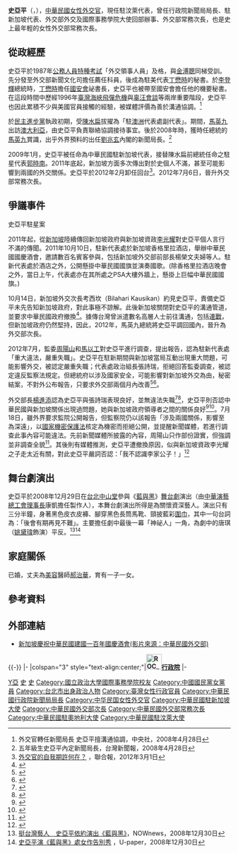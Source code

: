 {{Infobox_officeholder
| name = 史亞平
| image name =台灣外交部次長史亞平.jpg
| width = 300px
| sex = 女
| Native place = [[福建省|福建省]][[福州市|福州市]]
| now = 
| period = 
| nationality = {{ROC}}
| party = {{Nonp}}
| date of birth = {{birth date and age|1962|7|27}}
| place of birth = {{ROC}}[[臺灣省|臺灣省]][[臺北市|臺北市]]
| date of death = 
| place of death =
| spouse = 郝治華
| educate =
*[[國立政治大學|國立政治大學]]外交學系（1984年）
*[[國立政治大學|國立政治大學]]外交研究所碩士（1990年）
*[[公務人員特種考試|公務人員特種考試]]外交領事人員及格（1987年）
| past =
*外交部新聞文化司薦任科員（1987年）
*外交部北美司薦任科員（1988年）
*駐[[美國|美國]]代表處秘書（1991年）
*[[國家安全會議|國家安全會議]]簡任秘書（1994年）
*外交部人事處副處長（2000年）
*外交部禮賓司副司長（2000年）
*駐[[澳大利亞|澳大利亞]]代表處組長（2001年）
*駐澳大利亞副代表（2004年）
*外交部秘書處副代表回部辦事（2007年）
*內定外交部[[非政府組織|非政府組織]]國際事務委員會副主任委員，未上任（2008年）
*行政院新聞局局長（2008年5月20日—2008年12月31日）
*駐新加坡代表（2009年1月—2012年2月）
*外交部常務次長（2012年7月—2016年1月）
*駐奧地利代表（2016年1月—2020年7月）
*外交部外交及國際事務學院大使回部辦事（2020年7月—2022年3月）
*駐汶萊代表（2022年3月—）
}}
 
'''史亞平'''（{{lang-en|Vanessa Shih}}，{{bd|1962年|7月27日|||catIdx=S史}}），[[中華民國|中華民國]][[女性|女性]][[外交官|外交官]]，現任駐汶萊代表，曾任行政院新聞局局長、駐新加坡代表、外交部外交及國際事務學院大使回部辦事、外交部常務次長，也是史上最年輕的女性外交部常務次長。

==從政經歷==
史亞平於1987年[[公務人員特種考試|公務人員特種考試]]「外交領事人員」及格，與[[金溥聰|金溥聰]]同梯受訓。先分發至外交部新聞文化司擔任薦任科員，後成為駐美代表[[丁懋時|丁懋時]]的秘書。於[[李登輝|李登輝]]總統時，[[丁懋時|丁懋時]]擔任[[國安會|國安會]]祕書長，史亞平也被帶至國安會擔任他的機要秘書。在這段時間中歷經1996年[[臺灣海峽飛彈危機|臺灣海峽飛彈危機]]與[[辜汪會談|辜汪會談]]等兩岸重要階段，史亞平也因此累積不少與美國官員接觸的經驗，被媒體評價為善於溝通協調。<ref>外交官轉任新聞局長 史亞平擅溝通協調，中央社，2008年4月28日</ref>

於[[民主進步黨|民主進步黨]]執政初期，受[[陳水扁|陳水扁]]拔擢為「駐[[澳洲|澳洲]]代表處副代表」。期間，[[馬英九|馬英九]]出訪[[澳大利亞|澳大利亞]]，由史亞平負責聯絡協調接待事宜。後於2008年時，獲時任總統的[[馬英九|馬英九]]賞識，出乎外界預料的出任[[劉兆玄|劉兆玄]]內閣的新聞局長。<ref>五年級生史亞平內定新聞局長，台灣新聞報，2008年4月28日</ref> 

2009年1月，史亞平被任命為中華民國駐新加坡代表，接替陳水扁前總統任命之駐星代表[[郭時南|郭時南]]。2011年底起，新加坡方面多次傳出對於史個人不滿，甚至可能影響到兩國的外交關係。史亞平於2012年2月卸任回台<ref>[http://udn.com/NEWS/OPINION/OPI1/6933035.shtml 外交官的自我期許何在？] {{Wayback|url=http://udn.com/NEWS/OPINION/OPI1/6933035.shtml |date=20120303215426 }}，聯合報，2012年3月1日</ref>。2012年7月6日，晉升外交部常務次長。

==爭議事件==
;史亞平駐星案
2011年起，從[[新加坡|新加坡]]陸續傳回新加坡政府與新加坡資政[[李光耀|李光耀]]對史亞平個人言行不滿的傳聞。2011年10月10日，駐新代表處於新加坡香格里拉酒店，舉辦中華民國國慶酒會，邀請數百名賓客參與，包括新加坡外交部前部長楊榮文夫婦等人。駐新代表處於酒店之外，公開懸掛中華民國國旗並演奏國歌。(除香格里拉酒店晚會之外，當日上午，代表處亦在其所處之PSA大樓外牆上，懸掛上巨幅中華民國國旗。)

10月14日，新加坡外交次長考西坎（Bilahari Kausikan）約見史亞平，責備史亞平未先告知新加坡政府，對此事極不諒解。此後新加坡關閉對史亞平的溝通管道，並要求中華民國政府撤換<ref>{{cite news | language = zh-tw | author = 張宗智 | url = http://udn.com/NEWS/NATIONAL/NATS3/7232343.shtml | title = 幕後還原／去年國慶事件 引爆台星僵局 | publisher = 中國時報 | date = 2012年7月18日 | accessdate = 2012年7月18日 | archive-date = 2012年7月19日 | archive-url = https://web.archive.org/web/20120719201833/http://udn.com/NEWS/NATIONAL/NATS3/7232343.shtml | dead-url = no }}</ref>。據傳台灣曾派遣數名高層人士前往溝通，包括[[連戰|連戰]]，但新加坡政府仍然堅持，因此，2012年，馬英九總統將史亞平調回國內，晉升為外交部次長。

2012年7月，監委[[周陽山|周陽山]]和[[馬以工|馬以工]]對史亞平進行調查，提出報告，認為駐新代表處「重大違法，嚴重失職」。史亞平在駐新期間與新加坡當局互動出現重大問題，可能影響外交，被認定嚴重失職；代表處政治組長張詩瑞，拒絕回答監委調查，被認定違反監察法規定。但總統府以涉及國家安全，可能影響對新加坡外交為由，秘密結案，不對外公布報告，只要求外交部兩個月內改善<ref>{{cite news| language =zh-tw| author =仇佩芬、楊毅| url =http://news.chinatimes.com/politics/50207102/112012071600117.html| title =認定駐星代表處重大違法與失職 史亞平案 監院祕密結案| publisher =中國時報| date =2012年7月16日| accessdate =2012年7月16日| deadurl =yes| archiveurl =https://web.archive.org/web/20120717214413/http://news.chinatimes.com/politics/50207102/112012071600117.html| archivedate =2012年7月17日}}</ref><ref>{{cite news | language = zh-tw | author = 李漢揚 | url = http://www.cdnews.com.tw/cdnews_site/docDetail.jsp?coluid=108&docid=101972213 | title = 史亞平案　監察院祕密結案 | publisher = 中央日報 | date = 2012年7月16日 | accessdate = 2012年7月16日 | archive-url = https://web.archive.org/web/20160304093000/http://www.cdnews.com.tw/cdnews_site/docDetail.jsp?coluid=108&docid=101972213 | archive-date = 2016年3月4日 | dead-url = yes }}</ref>。

外交部長[[楊進添|楊進添]]認為史亞平與張詩瑞表現良好，並無違法失職<ref>{{cite news | language = zh-tw | author = 洪哲政 | url = http://udn.com/NEWS/NATIONAL/NATS3/7227982.shtml | title = 監院認定駐星「嚴重失職」 史亞平高升 | publisher = 聯合報 | date = 2012年7月16日 | accessdate = 2012年7月16日 | archive-date = 2012年8月5日 | archive-url = https://web.archive.org/web/20120805080710/http://udn.com/NEWS/NATIONAL/NATS3/7227982.shtml | dead-url = no }}</ref><ref>{{cite news |language = zh-tw | author = 中央社 | url = http://udn.com/NEWS/BREAKINGNEWS/BREAKINGNEWS1/7235583.shtml | title = 外交部：史亞平言行未影響台星關係| publisher = 聯合報 | date =2012年7月19日 | accessdate =2012年7月19日}}</ref>，史亞平則否認中華民國與新加坡關係出現過問題，她與新加坡政府領導者之間的關係良好<ref>{{cite news| language =zh-tw| author =洪哲政| url =http://iservice.libertytimes.com.tw/liveNews/news.php?no=667441&type=%E6%94%BF%E6%B2%BB| title =史亞平：談台星協議沒有不順| publisher =中央社| date =2012年7月16日| accessdate =2012年7月16日}}{{dead link|date=2017年12月 |bot=InternetArchiveBot |fix-attempted=yes }}</ref><ref>{{cite news | language = zh-tw | author = 王光慈 | url = http://udn.com/NEWS/NATIONAL/NATS3/7229752.shtml | title = 史亞平澄清：僅晚晴園一事處理不當 | publisher = 聯合報 | date = 2012年7月17日 | accessdate = 2012年7月17日 | archive-date = 2012年7月19日 | archive-url = https://web.archive.org/web/20120719050901/http://udn.com/NEWS/NATIONAL/NATS3/7229752.shtml | dead-url = no }}</ref>。7月18日，雖外界要求監院公開報告，但監察院仍以該報告「涉及兩國關係，影響至為深遠」，以[[s:國家機密保護法|國家機密保護法]]核定為機密而拒絕公開，並提醒新聞媒體，若進行調查此事內容可能違法。先前新聞媒體所披露的內容，周陽山只作部份證實，但強調並非調查全貌<ref>{{cite news |language = zh-tw | author = 林修卉 | url = http://www.nownews.com/2012/07/18/91-2835775.htm | title = 馬以工：史亞平案是國家機密　不要說我恐嚇媒體| publisher = NOWnew | date =2012年7月18日 | accessdate =2012年7月18日}}</ref>。其後則有媒體推測，史亞平遭撤換原因，似與新加坡資政李光耀之子走太近有關，對此史亞平嚴詞否認：「我不認識李家公子！」<ref>{{cite news | language = zh-tw | author = 吳家翔、陳郁仁、蘇聖怡 | url = http://www.appledaily.com.tw/appledaily/article/headline/20120719/34379024/ | title = 「史亞平與李光耀子走太近」 | publisher = 蘋果日報 | date = 2012年7月19日 | accessdate = 2012年7月19日 | archive-date = 2017年10月13日 | archive-url = https://web.archive.org/web/20171013224840/http://www.appledaily.com.tw/appledaily/article/headline/20120719/34379024/ | dead-url = no }}</ref>

==舞台劇演出==
史亞平於2008年12月29日在[[台北公會堂|台北中山堂]]參與《[[藍與黑|藍與黑]]》[[劇場_(藝術)|舞台劇]]演出（由[[中華演藝總工會|中華演藝總工會]][[理事長|理事長]]康凱擔任製作人），本舞台劇演出所得是為關懷資深藝人。演出只有三分半鐘，身著黑色皮衣皮褲、腳穿黑色長筒馬靴、頸披藍彩[[圍巾|圍巾]]，其中一句台詞為：「後會有期再見不難」。主要擔任劇中最後一幕「神祕人」一角，為劇中的唐琪（[[姚黛瑋|姚黛瑋]]飾演）平反。<ref>[http://www.nownews.com/2008/12/30/11490-2388076.htm 挺台灣藝人　史亞平依約演出《藍與黑》]，NOWnews，2008年12月30日</ref><ref>[http://reading.udn.com/upaper/ 史亞平演《藍與黑》處女作告別秀] {{Wayback|url=http://reading.udn.com/upaper/ |date=20200821124914 }}，U-paper，2008年12月30日</ref>

==家庭關係==
已婚，丈夫為[[美容|美容]]醫師[[郝治華|郝治華]]，育有一子一女。

==參考資料==
{{reflist|2}}

==外部連結==
{{commons cat|Vanessa Shih}}
* [http://www.youtube.com/watch?v=5Kgi8gQl0B8 新加坡慶祝中華民國建國一百年國慶酒會(影片來源：中華民國外交部)] {{Wayback|url=http://www.youtube.com/watch?v=5Kgi8gQl0B8 |date=20190510172321 }}
{{-}}
{{start box}}
{{s-gov|roc}}
|-
|colspan="3" style="text-align:center;"|'''[[File:ROC_Executive_Yuan_Logo.svg|35px]][[行政院|行政院]]'''
|-
{{s-before|[[謝志偉_(臺灣)|謝志偉]]}}
{{s-title|[[行政院新聞局|新聞局局長]]<small><br>第二十五任<br>2008年5月20日－2009年1月1日}}
{{s-after|[[蘇俊賓|蘇俊賓]]}}
{{end box}}

{{DEFAULTSORT:Shi史}}
[[Category:史姓|Y亞]]
[[Category:福州裔台灣人|史]]
[[Category:福建裔台灣人|史]]
[[Category:國立政治大學國際事務學院校友|Category:國立政治大學國際事務學院校友]]
[[Category:中國國民黨女黨員|Category:中國國民黨女黨員]]
[[Category:台北市出身政治人物|Category:台北市出身政治人物]]
[[Category:臺灣女性行政官員|Category:臺灣女性行政官員]]
[[Category:中華民國行政院新聞局局長|Category:中華民國行政院新聞局局長]]
[[Category:中华民国女性外交官|Category:中华民国女性外交官]]
[[Category:中華民國駐新加坡大使|Category:中華民國駐新加坡大使]]
[[Category:中華民國外交部次長|Category:中華民國外交部次長]]
[[Category:中華民國外交部常務次長|Category:中華民國外交部常務次長]]
[[Category:中華民國駐奧地利大使|Category:中華民國駐奧地利大使]]
[[Category:中華民國駐汶萊大使|Category:中華民國駐汶萊大使]]